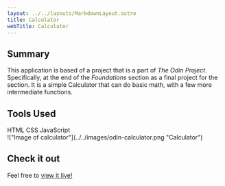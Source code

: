 ```yaml
---
layout: ../../layouts/MarkdownLayout.astro
title: Calculator
webTitle: Calculator
---
```



<h2 class="text-3xl font-semibold mb-8">Summary</h2>

This application is based of a project that is a part of _The Odin Project_.
Specifically, at the end of the _Foundations_ section as a final project for the section.
It is a simple Calculator that can do basic math, with a few more intermediate functions.

<h2 class="text-3xl font-semibold my-8">Tools Used</h2>
<div class="flex flex-wrap gap-4 max-w-3xl justify-center">
    <SkillTag>HTML</SkillTag>
    <SkillTag>CSS</SkillTag>
    <SkillTag>JavaScript</SkillTag>
</div>

<div class="mt-8">
    !["Image of calculator"](../../images/odin-calculator.png "Calculator")
</div>

<h2 class="text-3xl font-semibold my-8">Check it out</h2>

Feel free to [<u>view it live!</u>](https://brendokht.github.io/odin-calculator/)
